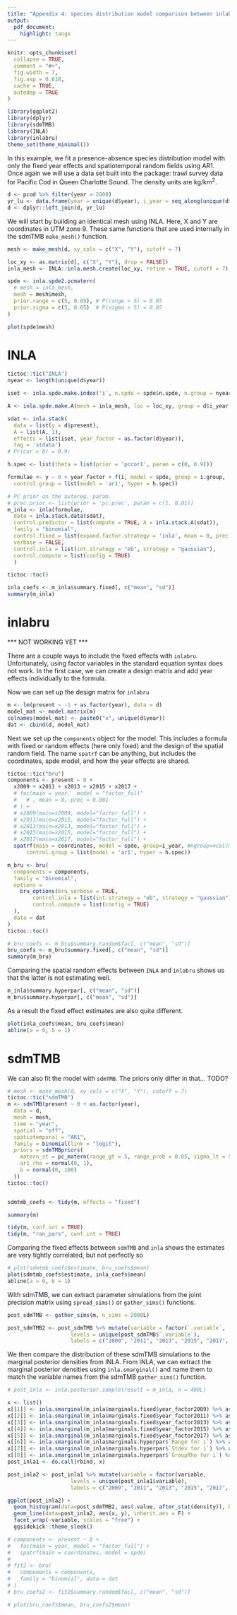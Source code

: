 ```yaml
---
title: "Appendix 4: species distribution model comparison between inlabru and sdmTMB"
output:
  pdf_document:
    highlight: tango
---
```


```r
knitr::opts_chunk$set(
  collapse = TRUE,
  comment = "#>",
  fig.width = 7,
  fig.asp = 0.618,
  cache = TRUE,
  autodep = TRUE
)
```


```r
library(ggplot2)
library(dplyr)
library(sdmTMB)
library(INLA)
library(inlabru)
theme_set(theme_minimal())
```

In this example, we fit a presence-absence species distribution model with only the fixed year effects and spatiotemporal random fields using AR1.  
Once again we will use a data set built into the package: trawl survey data for Pacific Cod in Queen Charlotte Sound.
The density units are kg/km^2^. 
<!-- This can be converted to tonnes per km2 by dividing by 1000, which can sometimes scale better. -->


```r
d <- pcod %>% filter(year > 2008)
yr_lu <- data.frame(year = unique(d$year), i_year = seq_along(unique(d$year)))
d <- dplyr::left_join(d, yr_lu)
```

We will start by building an identical mesh using INLA.
Here, X and Y are coordinates in UTM zone 9.
These same functions that are used internally in the sdmTMB `make_mesh()` function. 

```r
mesh <- make_mesh(d, xy_cols = c("X", "Y"), cutoff = 7)

loc_xy <- as.matrix(d[, c("X", "Y"), drop = FALSE])
inla_mesh <- INLA::inla.mesh.create(loc_xy, refine = TRUE, cutoff = 7)

spde <- inla.spde2.pcmatern(
  # mesh = inla_mesh,
  mesh = mesh$mesh,
  prior.range = c(5, 0.05), # P(range < 5) = 0.05
  prior.sigma = c(5, 0.05)  # P(sigma > 5) = 0.05
) 
```

```r
plot(spde$mesh)
```

# INLA 

```r

tictoc::tic("INLA")
nyear <- length(unique(d$year))

iset <- inla.spde.make.index('i', n.spde = spde$n.spde, n.group = nyear)

A <- inla.spde.make.A(mesh = inla_mesh, loc = loc_xy, group = d$i_year)

sdat <- inla.stack(
  data = list(y = d$present),
  A = list(A, 1),
  effects = list(iset, year_factor = as.factor(d$year)),
  tag = 'stdata')
# Pr(cor > 0) = 0.9:

h.spec <- list(theta = list(prior = 'pccor1', param = c(0, 0.9)))

formulae <- y ~ 0 + year_factor + f(i, model = spde, group = i.group,
  control.group = list(model = 'ar1', hyper = h.spec))

# PC prior on the autoreg. param.
# prec.prior <- list(prior = 'pc.prec', param = c(1, 0.01))
m_inla <- inla(formulae,
  data = inla.stack.data(sdat),
  control.predictor = list(compute = TRUE, A = inla.stack.A(sdat)),
  family = "binomial",
  control.fixed = list(expand.factor.strategy = 'inla', mean = 0, prec = 1/(100*100)),
  verbose = FALSE,
  control.inla = list(int.strategy = "eb", strategy = "gaussian"),
  control.compute = list(config = TRUE)
  )

tictoc::toc()

inla_coefs <- m_inla$summary.fixed[, c("mean", "sd")]
summary(m_inla)
```

# inlabru

*** NOT WORKING YET ***

There are a couple ways to include the fixed effects with `inlabru`. Unfortunately, using factor variables in the standard equation syntax does not work. In the first case, we can create a design matrix and add year effects individually to the formula.

Now we can set up the design matrix for `inlabru`  

```r
m <- lm(present ~ -1 + as.factor(year), data = d)
model_mat <- model.matrix(m)
colnames(model_mat) <- paste0("x", unique(d$year))
dat <- cbind(d, model_mat)
```

Next we set up the `components` object for the model. This includes a formula with fixed or random effects (here only fixed) and the design of the spatial random field. The name `spatrf` can be anything, but includes the coordinates, spde model, and how the year effects are shared. 

```r
tictoc::tic("bru")
components <- present ~ 0 + 
  x2009 + x2011 + x2013 + x2015 + x2017 +
  # fac(main = year,  model = "factor_full"
  #   # , mean = 0, prec = 0.001
  # ) +
  # x2009(main=x2009, model="factor_full") +
  # x2011(main=x2011, model="factor_full") +
  # x2013(main=x2013, model="factor_full") +
  # x2015(main=x2015, model="factor_full") +
  # x2017(main=x2017, model="factor_full") +
  spatrf(main = coordinates, model = spde, group=i_year, #ngroup=ncol(model_mat),
      control.group = list(model = 'ar1', hyper = h.spec))

m_bru <- bru(
  components = components,
  family = "binomial",
  options = 
    bru_options(bru_verbose = TRUE,
        control.inla = list(int.strategy = "eb", strategy = "gaussian"),
        control.compute = list(config = TRUE)
  ),
  data = dat
)
tictoc::toc()

# bru_coefs <- m_bru$summary.random$fac[, c("mean", "sd")]
bru_coefs <- m_bru$summary.fixed[, c("mean", "sd")]
summary(m_bru)
```

Comparing the spatial random effects between `INLA` and `inlabru` shows us that the latter is not estimating well.

```r
m_inla$summary.hyperpar[, c("mean", "sd")]
m_bru$summary.hyperpar[, c("mean", "sd")]
```

As a result the fixed effect estimates are also quite different. 

```r
plot(inla_coefs$mean, bru_coefs$mean)
abline(a = 0, b = 1)
```


# sdmTMB

We can also fit the model with `sdmTMB`. 
The priors only differ in that... TODO?

```r
# mesh <- make_mesh(d, xy_cols = c("X", "Y"), cutoff = 7)
tictoc::tic("sdmTMB")
m <- sdmTMB(present ~ 0 + as.factor(year), 
  data = d, 
  mesh = mesh, 
  time = "year",
  spatial = "off", 
  spatiotemporal = "AR1", 
  family = binomial(link = "logit"),
  priors = sdmTMBpriors(
    matern_st = pc_matern(range_gt = 5, range_prob = 0.05, sigma_lt = 5, sigma_prob = 0.05),
    ar1_rho = normal(0, 1),
    b = normal(0, 100)
  ))
tictoc::toc()


sdmtmb_coefs <- tidy(m, effects = "fixed")

summary(m)
```

```r
tidy(m, conf.int = TRUE)
tidy(m, "ran_pars", conf.int = TRUE)
```

Comparing the fixed effects between `sdmTMB` and `inla` shows the estimates are very tightly correlated, but not perfectly so  

```r
# plot(sdmtmb_coefs$estimate, bru_coefs$mean)
plot(sdmtmb_coefs$estimate, inla_coefs$mean)
abline(a = 0, b = 1)
```



With sdmTMB, we can extract parameter simulations from the joint precision matrix using `spread_sims()` or `gather_sims()` functions.

```r
post_sdmTMB <- gather_sims(m, n_sims = 2000L)

post_sdmTMB2 <- post_sdmTMB %>% mutate(variable = factor(`.variable`, 
                    levels = unique(post_sdmTMB$`.variable`), 
                    labels = c("2009", "2011", "2013", "2015", "2017", "Range", "AR1 rho", "Random Field SD")))
```


We then compare the distribution of these sdmTMB simulations to the marginal posterior densities from INLA. 
From INLA, we can extract the marginal posterior densities using `inla.smarginal()` and name them to match the variable names from the sdmTMB `gather_sims()` function.

```r
# post_inla <- inla.posterior.sample(result = m_inla, n = 400L)

x <- list()
x[[1]] <- inla.smarginal(m_inla$marginals.fixed$year_factor2009) %>% as_tibble() %>% mutate(variable = "as.factor.year.2009")
x[[2]] <- inla.smarginal(m_inla$marginals.fixed$year_factor2011) %>% as_tibble() %>% mutate(variable = "as.factor.year.2011") 
x[[3]] <- inla.smarginal(m_inla$marginals.fixed$year_factor2013) %>% as_tibble() %>% mutate(variable = "as.factor.year.2013") 
x[[4]] <- inla.smarginal(m_inla$marginals.fixed$year_factor2015) %>% as_tibble() %>% mutate(variable = "as.factor.year.2015") 
x[[5]] <- inla.smarginal(m_inla$marginals.fixed$year_factor2017) %>% as_tibble() %>% mutate(variable = "as.factor.year.2017") 
x[[6]] <- inla.smarginal(m_inla$marginals.hyperpar$`Range for i`) %>% as_tibble() %>% mutate(variable = "range") 
x[[7]] <- inla.smarginal(m_inla$marginals.hyperpar$`Stdev for i`) %>% as_tibble() %>% mutate(variable = "sigma_E") 
x[[8]] <- inla.smarginal(m_inla$marginals.hyperpar$`GroupRho for i`) %>% as_tibble() %>% mutate(variable = "ar1_rho") 
post_inla1 <- do.call(rbind, x)

post_inla2 <- post_inla1 %>% mutate(variable = factor(variable, 
                    levels = unique(post_inla1$variable), 
                    labels = c("2009", "2011", "2013", "2015", "2017", "Range", "Random Field SD", "AR1 rho")))
```


```r
ggplot(post_inla2) + 
  geom_histogram(data=post_sdmTMB2, aes(.value, after_stat(density)), binwidth = 0.1, fill = "blue", alpha = 0.2) + 
  geom_line(data=post_inla2, aes(x, y), inherit.aes = F) + 
  facet_wrap(~variable, scales = "free") +
  ggsidekick::theme_sleek()
```



<!-- The other way to set up the fixed coefficients with `inlabru` is to use the `fac` argument. Note the location of the parameters changes from to `summary.random$fac` -->

```r
# components <- present ~ 0 +
#   fac(main = year, model = "factor_full") +
#   spatrf(main = coordinates, model = spde)
# 
# fit2 <- bru(
#   components = components,
#   family = "binomial", data = dat
# )
# bru_coefs2 <- fit2$summary.random$fac[, c("mean", "sd")]
```

<!-- These estimates are perfectly correlated with the estimates above, -->

```r
# plot(bru_coefs$mean, bru_coefs2$mean)
```
